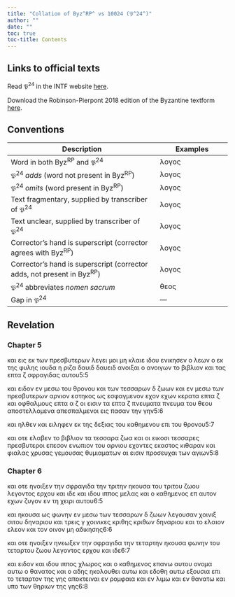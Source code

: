 ```yaml
---
title: "Collation of Byz^RP^ vs 10024 (𝔓^24^)"
author: ""
date: ""
toc: true
toc-title: Contents
---
```


::: {.callout-note appearance="minimal" icon="false" collapse="true"}
# Links to official texts

Read 𝔓^24^ in the INTF website [here](https://ntvmr.uni-muenster.de/manuscript-workspace?docID=10024).

Download the Robinson-Pierpont 2018 edition of the Byzantine textform [here](https://web.archive.org/web/20210413060536/https://byzantinetext.com/wp-content/uploads/2021/03/robinson-pierpont-2018-gnt-edition.pdf).


:::


::: {.callout-note appearance="minimal" icon="false" collapse="true"}
# Conventions

| Description                                                              	| Examples                           	|
|--------------------------------------------------------------------------	|------------------------------------	|
| Word in both Byz^RP^ and 𝔓^24^                                   	| λογος                              	|
| 𝔓^24^ *adds* (word not present in Byz^RP^)                       	| [λογος]{.greek-added}            	|
| 𝔓^24^ *omits* (word present in Byz^RP^)                          	| [λογος]{.greek-omitted}          	|
| Text fragmentary, supplied by transcriber of 𝔓^24^               	| [λογος]{.greek-supplied}         	|
| Text unclear, supplied by transcriber of 𝔓^24^                   	| [λογος]{.unclear}                	|
| Corrector's hand is superscript (corrector agrees with Byz^RP^)          	| [λογος]{.corr}                   	|
| Corrector's hand is superscript (corrector adds, not present in Byz^RP^) 	| [[λογος]{.corr}]{.greek-added} 	|
| 𝔓^24^ abbreviates *nomen sacrum*                                 	| [θεος]{.greek-abbr}            	|
| Gap in 𝔓^24^                                                     	| [―]{.gap}                        	|
:::

## Revelation

### Chapter 5

[και]{.greek-omitted} [εις]{.greek-omitted} [εκ]{.greek-omitted} [των]{.greek-omitted} [πρεσβυτερων]{.greek-omitted} [λεγει]{.greek-omitted} [μοι]{.greek-omitted} [μη]{.greek-omitted} [κλαιε]{.greek-omitted} [ιδου]{.greek-omitted} [ενικησεν]{.greek-omitted} [ο]{.greek-omitted} [λεων]{.greek-omitted} [ο]{.greek-omitted} [εκ]{.greek-omitted} [της]{.greek-supplied} [φυλης]{.greek-supplied} [ιουδα]{.greek-supplied} [η]{.greek-supplied} [ριζα]{.greek-supplied} [δαυιδ]{.greek-omitted} [[δαυ]{.greek-supplied}ε[ιδ]{.unclear}]{.greek-added} [αν[οιξαι]{.greek-supplied}]{.greek-added} [ο]{.greek-omitted} [ανοιγων]{.greek-omitted} [το]{.greek-supplied} [βιβλιον]{.greek-supplied} [και]{.greek-supplied} [τας]{.greek-supplied} [επτα]{.greek-omitted} [[[ζ]{.greek-supplied}]{.greek-abbr}]{.greek-added} [σφραγιδας]{.greek-supplied} [αυτ]{.greek-supplied}[ου]{.unclear}[5:5]{.aside}

[κ]{.unclear}[αι]{.greek-supplied} ειδον [ε]{.unclear}[ν]{.greek-supplied} [μεσω]{.greek-supplied} [του]{.greek-supplied} [θρο]{.greek-supplied}[νου]{.greek-supplied} [και]{.greek-supplied} [των]{.greek-supplied} [τεσσαρων]{.greek-omitted} [[[δ]{.greek-supplied}]{.greek-abbr}]{.greek-added} [ζωω]{.greek-supplied}[ν]{.unclear} και [ε]{.unclear}ν μεσ[ω]{.unclear} των π[ρ]{.unclear}[εσβυτερων]{.greek-supplied} [αρνιον]{.greek-supplied} [εστηκος]{.greek-supplied} [ω]{.greek-supplied}[ς]{.unclear} εσφαγμε[νο]{.unclear}ν [εχον]{.greek-omitted} [εχων]{.greek-added} κε[ρατα]{.greek-supplied} [επτα]{.greek-omitted} [[[ζ]{.greek-supplied}]{.greek-abbr}]{.greek-added} [και]{.greek-supplied} [οφ]{.greek-supplied}[θαλμους]{.greek-supplied} [επτα]{.greek-omitted} [α]{.greek-omitted} [[[ζ]{.greek-supplied}]{.greek-abbr}]{.greek-added} [[οι]{.greek-supplied}]{.greek-added} [εισιν]{.greek-supplied} τα [επτα]{.greek-omitted} [[ζ]{.greek-abbr}]{.greek-added} [πνευματα]{.greek-omitted} [[πνευμα]{.greek-abbr}]{.greek-added} του [θεου]{.greek-abbr} [αποστελλομενα]{.greek-omitted} [απεσπα[λμενοι]{.greek-supplied}]{.greek-added} [εις]{.greek-supplied} [πασαν]{.greek-supplied} [την]{.greek-supplied} [γην]{.greek-supplied}[5:6]{.aside}

[και]{.greek-supplied} [ηλθ]{.greek-supplied}[εν]{.unclear} [κ]{.unclear}αι ειληφεν εκ τ[ης]{.unclear} [δ]{.unclear}[εξιας]{.greek-supplied} [του]{.greek-supplied} [καθημενου]{.greek-supplied} [επι]{.greek-supplied} [του]{.greek-supplied} [θρονου]{.greek-supplied}[5:7]{.aside}

[και]{.greek-supplied} [οτε]{.greek-supplied} [ελα]{.unclear}[βεν]{.greek-supplied} [το]{.greek-supplied} [βιβλιον]{.greek-supplied} [τα]{.greek-omitted} [τεσσαρα]{.greek-omitted} [ζωα]{.greek-omitted} [και]{.greek-omitted} [οι]{.greek-omitted} [εικοσι]{.greek-omitted} [τεσσαρες]{.greek-omitted} [πρεσβυτεροι]{.greek-omitted} [επεσον]{.greek-omitted} [ενωπιον]{.greek-omitted} [του]{.greek-omitted} [αρνιου]{.greek-omitted} [εχοντες]{.greek-omitted} [εκαστος]{.greek-omitted} [κιθαραν]{.greek-omitted} [και]{.greek-omitted} [φιαλας]{.greek-omitted} [χρυσας]{.greek-omitted} [γεμουσας]{.greek-omitted} [θυμιαματων]{.greek-omitted} [αι]{.greek-omitted} [εισιν]{.greek-omitted} [προσευχαι]{.greek-omitted} [των]{.greek-omitted} [αγιων]{.greek-omitted}[5:8]{.aside}

### Chapter 6

[και]{.greek-omitted} [οτε]{.greek-omitted} [ηνοιξεν]{.greek-omitted} [την]{.greek-omitted} [σφραγιδα]{.greek-omitted} [την]{.greek-omitted} [τριτην]{.greek-omitted} [ηκουσα]{.greek-omitted} [του]{.greek-omitted} [τριτου]{.greek-omitted} [ζωου]{.greek-omitted} [λεγοντος]{.greek-omitted} [ερχου]{.greek-omitted} [και]{.greek-omitted} [ιδε]{.greek-omitted} [και]{.greek-omitted} [ιδου]{.greek-omitted} [ιππος]{.greek-supplied} [μελας]{.greek-supplied} [και]{.greek-supplied} [ο]{.greek-supplied} [κ]{.unclear}αθη[μ]{.unclear}[ενος]{.greek-supplied} [επ]{.greek-supplied} [αυτον]{.greek-supplied} [εχων]{.greek-supplied} [ζυγον]{.greek-supplied} [εν]{.greek-supplied} [τη]{.greek-supplied} [χειρι]{.greek-supplied} [αυτου]{.greek-supplied}[6:5]{.aside}

[κ]{.greek-supplied}[α]{.unclear}ι ηκουσ[α]{.greek-supplied} [[ως]{.greek-supplied}]{.greek-added} [φωνην]{.greek-supplied} [εν]{.greek-supplied} [μεσω]{.greek-supplied} [των]{.greek-supplied} [τεσσαρων]{.greek-omitted} [[[δ]{.greek-supplied}]{.greek-abbr}]{.greek-added} [ζωων]{.greek-supplied} [λεγουσαν]{.greek-supplied} [χοι]{.greek-supplied}[ν]{.unclear}ιξ σιτο[υ]{.unclear} δηναριου [κ]{.unclear}[αι]{.greek-supplied} [τρεις]{.greek-omitted} [[[γ]{.greek-supplied}]{.greek-abbr}]{.greek-added} [χοινικες]{.greek-supplied} [κριθης]{.greek-omitted} [[κριθων]{.greek-supplied}]{.greek-added} [δην]{.greek-supplied}[α]{.unclear}ριου και τ[ο]{.unclear} [ελαιον]{.greek-omitted} [ελεον]{.greek-added} και τ[ον]{.greek-supplied} [οινον]{.greek-supplied} [μη]{.greek-supplied} [αδι]{.greek-supplied}[κησης]{.greek-supplied}[6:6]{.aside}

[και]{.greek-supplied} οτε [ηνοιξεν]{.greek-omitted} [ηνεωξεν]{.greek-added} την σφρα[γιδα]{.greek-supplied} [την]{.greek-supplied} [τεταρ]{.greek-supplied}[την]{.greek-supplied} [ηκου]{.greek-supplied}[σα]{.unclear} [φ[ω]{.unclear}νην]{.greek-added} του τεταρτ[ου]{.greek-supplied} [ζωου]{.greek-supplied} [λεγοντος]{.greek-supplied} [ερχου]{.greek-supplied} [και]{.greek-omitted} [ιδε]{.greek-omitted}[6:7]{.aside}

[[και]{.greek-supplied}]{.greek-added} [[ειδ]{.unclear}[ον]{.greek-supplied}]{.greek-added} [και]{.greek-supplied} [ιδου]{.greek-supplied} [ιππος]{.greek-supplied} [χλωρος]{.greek-supplied} [και]{.greek-supplied} [ο]{.greek-omitted} [καθημενος]{.greek-omitted} [επανω]{.greek-omitted} [αυτου]{.greek-omitted} [ονομα]{.greek-omitted} [αυτω]{.greek-omitted} [ο]{.greek-omitted} [θανατος]{.greek-omitted} [και]{.greek-omitted} [ο]{.greek-omitted} [αδης]{.greek-omitted} [ηκολουθει]{.greek-omitted} [αυτω]{.greek-omitted} [και]{.greek-omitted} [εδοθη]{.greek-omitted} [αυτω]{.greek-omitted} [εξουσια]{.greek-omitted} [επι]{.greek-omitted} [το]{.greek-omitted} [τεταρτον]{.greek-omitted} [της]{.greek-omitted} [γης]{.greek-omitted} [αποκτειναι]{.greek-omitted} [εν]{.greek-omitted} [ρομφαια]{.greek-omitted} [και]{.greek-omitted} [εν]{.greek-omitted} [λιμω]{.greek-omitted} [και]{.greek-omitted} [εν]{.greek-omitted} [θανατω]{.greek-omitted} [και]{.greek-omitted} [υπο]{.greek-omitted} [των]{.greek-omitted} [θηριων]{.greek-omitted} [της]{.greek-omitted} [γης]{.greek-omitted}[6:8]{.aside}

